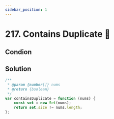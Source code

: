 ```yaml
---
sidebar_position: 1
---
```


# 217. Contains Duplicate 🔵

<!-- 🟦 -->


## Condion

<Condition />

## Solution

```js
/**
 * @param {number[]} nums
 * @return {boolean}
 */
var containsDuplicate = function (nums) {
	const set = new Set(nums);
	return set.size != nums.length;
};
```

